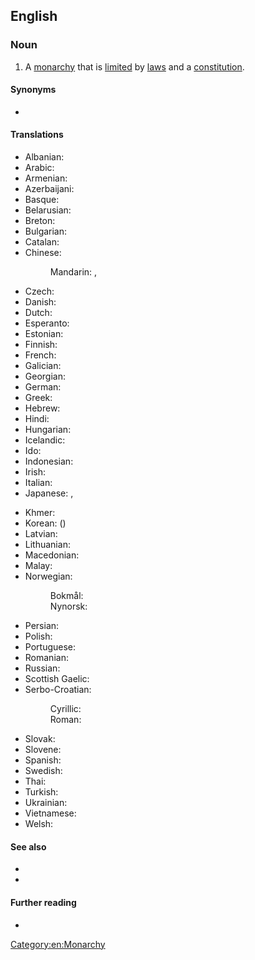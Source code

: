 ==English==

===Noun===
{{en-noun|~|constitutional monarchies}}

# A [[monarchy]] that is [[limit]]ed by [[law]]s and a [[constitution]].

====Synonyms====
* {{l|en|limited monarchy}}

====Translations====
{{trans-top|monarchy limited by laws and a constitution}}
* Albanian: {{t|sq|monarkia kushtetuese}}
* Arabic: {{t|ar|مَلِكِيَّة دُسْتُورِيَّة|f|tr=malikiyya dustūriyya}}
* Armenian: {{t|hy|սահմանադրական միապետություն}}
* Azerbaijani: {{t|az|konstitusiyalı monarxiya}}
* Basque: {{t|eu|monarkia konstituzional}}
* Belarusian: {{t|be|канстытуцыйная манархія|f}}
* Breton: {{t|br|monarkiezh vonreizhel|f}}
* Bulgarian: {{t|bg|конституционна монархия|f}}
* Catalan: {{t|ca|monarquia constitucional|f}}
* Chinese:
*: Mandarin: {{t+|cmn|君主立憲制|sc=Hani}}, {{t+|cmn|君主立宪制|tr=jūnzhǔ lìxiànzhì|sc=Hani}}
* Czech: {{t|cs|konstituční monarchie|f}}
* Danish: {{t|da|konstitutionelt monarki|n}}
* Dutch: {{t|nl|constitutionele monarchie|f}}
* Esperanto: {{t|eo|konstitucia monarkio}}
* Estonian: {{t|et|konstitutsiooniline monarhia}}
* Finnish: {{t|fi|[[perustuslaillinen]] [[monarkia]]}}
* French: {{t+|fr|monarchie constitutionnelle|f}}
* Galician: {{t|gl|monarquía constitucional|f}}
* Georgian: {{t|ka|კონსტიტუციური მონარქია|sc=Geor}}
* German: {{t+|de|konstitutionelle Monarchie|f}}
* Greek: {{t|el|συνταγματική μοναρχία|f}}
* Hebrew: {{t+|he|מונרכיה חוקתית|f|tr=monárhya khoqátit}}
* Hindi: {{t|hi|संवैधानिक राजशाही|m}}
* Hungarian: {{t+|hu|alkotmányos monarchia}}
* Icelandic: {{t|is|þingbundin konungsstjórn}}
* Ido: {{t|io|konstitucala monarkio}}
* Indonesian: {{t+|id|monarki konstitusional}}
* Irish: {{t|ga|monarcacht bhunreachtúil|f}}
* Italian: {{t|it|monarchia costituzionale|f}}
* Japanese: {{t+|ja|立憲君主制|tr=りっけんくんしゅせい, rikken kunshusei}}, {{t|ja|立憲君主政体|tr=りっけんくんしゅせいたい, rikken kunshuseitai}}
{{trans-mid}}
* Khmer: {{t|km|រាជាធិបតេយ្យអាស្រ័យរដ្ឋធម្មនុញ្ញ}}
* Korean: {{t+|ko|입헌 군주제|tr=ibheon gunjuje}} ({{t|ko|立憲君主制}})
* Latvian: {{t|lv|konstitucionālā monarhija|f}}
* Lithuanian: {{t|lt|konstitucinė monarchija|f}}
* Macedonian: {{t|mk|уставна монархија|f}}
* Malay: {{t|ms|raja berperlembagaan}}
* Norwegian:
*: Bokmål: {{t|nb|konstitusjonelt monarki|n}}
*: Nynorsk: {{t|nn|konstitusjonelt monarki|n}}
* Persian: {{t+|fa|پادشاهی مشروطه|tr=pâdešâhi mašrûtah}}
* Polish: {{t|pl|monarchia konstytucyjna|f}}
* Portuguese: {{t|pt|monarquia constitucional|f}}
* Romanian: {{t+|ro|monarhie constituțională|f}}
* Russian: {{t|ru|конституцио́нная мона́рхия|f}}
* Scottish Gaelic: {{t|gd|monarcachd bhun-reachdail|f}}
* Serbo-Croatian:
*: Cyrillic: {{t|sh|уставна монархија|f}}
*: Roman: {{t|sh|ustavna monarhija|f}}
* Slovak: {{t|sk|konštitučná monarchia|f}}
* Slovene: {{t|sl|ustavna monarhija|f}}
* Spanish: {{t|es|monarquía constitucional|f}}
* Swedish: {{t|sv|konstitutionell monarki|c}}
* Thai: {{t|th|ราชาธิปไตยภายใต้รัฐธรรมนูญ}}
* Turkish: {{t|tr|meşrutî monarşi}}
* Ukrainian: {{t|uk|конституційна монархія|f}}
* Vietnamese: {{t|vi|quân chủ lập hiến}}
* Welsh: {{t|cy|brenhiniaeth gyfansoddiadol|f}}
{{trans-bottom}}

====See also====
* {{l|en|monarchy}}
* {{l|en|government}}

====Further reading====
* {{pedialite}}

[[Category:en:Monarchy]]